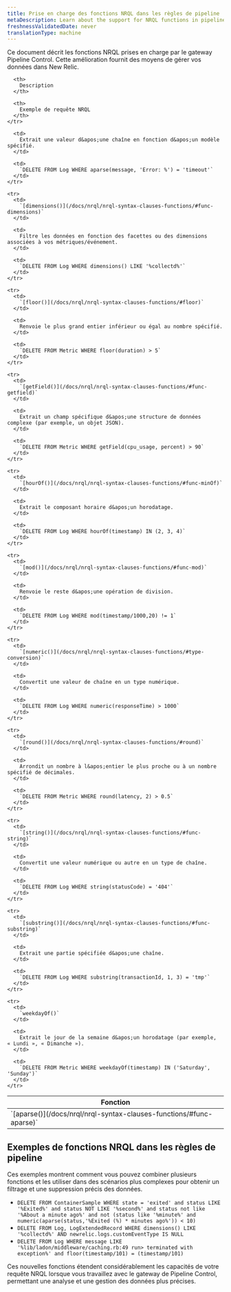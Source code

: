 ```yaml
---
title: Prise en charge des fonctions NRQL dans les règles de pipeline
metaDescription: Learn about the support for NRQL functions in pipeline rules and how to use them effectively.
freshnessValidatedDate: never
translationType: machine
---
```


Ce document décrit les fonctions NRQL prises en charge par le gateway Pipeline Control. Cette amélioration fournit des moyens de gérer vos données dans New Relic.

<table>
  <thead>
    <tr>
      <th>
        Fonction
      </th>

      <th>
        Description
      </th>

      <th>
        Exemple de requête NRQL
      </th>
    </tr>
  </thead>

  <tbody>
    <tr>
      <td>
        `[aparse()](/docs/nrql/nrql-syntax-clauses-functions/#func-aparse)`
      </td>

      <td>
        Extrait une valeur d&apos;une chaîne en fonction d&apos;un modèle spécifié.
      </td>

      <td>
        `DELETE FROM Log WHERE aparse(message, 'Error: %') = 'timeout'`
      </td>
    </tr>

    <tr>
      <td>
        `[dimensions()](/docs/nrql/nrql-syntax-clauses-functions/#func-dimensions)`
      </td>

      <td>
        Filtre les données en fonction des facettes ou des dimensions associées à vos métriques/événement.
      </td>

      <td>
        `DELETE FROM Log WHERE dimensions() LIKE '%collectd%'`
      </td>
    </tr>

    <tr>
      <td>
        `[floor()](/docs/nrql/nrql-syntax-clauses-functions/#floor)`
      </td>

      <td>
        Renvoie le plus grand entier inférieur ou égal au nombre spécifié.
      </td>

      <td>
        `DELETE FROM Metric WHERE floor(duration) > 5`
      </td>
    </tr>

    <tr>
      <td>
        `[getField()](/docs/nrql/nrql-syntax-clauses-functions/#func-getfield)`
      </td>

      <td>
        Extrait un champ spécifique d&apos;une structure de données complexe (par exemple, un objet JSON).
      </td>

      <td>
        `DELETE FROM Metric WHERE getField(cpu_usage, percent) > 90`
      </td>
    </tr>

    <tr>
      <td>
        `[hourOf()](/docs/nrql/nrql-syntax-clauses-functions/#func-minOf)`
      </td>

      <td>
        Extrait le composant horaire d&apos;un horodatage.
      </td>

      <td>
        `DELETE FROM Log WHERE hourOf(timestamp) IN (2, 3, 4)`
      </td>
    </tr>

    <tr>
      <td>
        `[mod()](/docs/nrql/nrql-syntax-clauses-functions/#func-mod)`
      </td>

      <td>
        Renvoie le reste d&apos;une opération de division.
      </td>

      <td>
        `DELETE FROM Log WHERE mod(timestamp/1000,20) != 1`
      </td>
    </tr>

    <tr>
      <td>
        `[numeric()](/docs/nrql/nrql-syntax-clauses-functions/#type-conversion)`
      </td>

      <td>
        Convertit une valeur de chaîne en un type numérique.
      </td>

      <td>
        `DELETE FROM Log WHERE numeric(responseTime) > 1000`
      </td>
    </tr>

    <tr>
      <td>
        `[round()](/docs/nrql/nrql-syntax-clauses-functions/#round)`
      </td>

      <td>
        Arrondit un nombre à l&apos;entier le plus proche ou à un nombre spécifié de décimales.
      </td>

      <td>
        `DELETE FROM Metric WHERE round(latency, 2) > 0.5`
      </td>
    </tr>

    <tr>
      <td>
        `[string()](/docs/nrql/nrql-syntax-clauses-functions/#func-string)`
      </td>

      <td>
        Convertit une valeur numérique ou autre en un type de chaîne.
      </td>

      <td>
        `DELETE FROM Log WHERE string(statusCode) = '404'`
      </td>
    </tr>

    <tr>
      <td>
        `[substring()](/docs/nrql/nrql-syntax-clauses-functions/#func-substring)`
      </td>

      <td>
        Extrait une partie spécifiée d&apos;une chaîne.
      </td>

      <td>
        `DELETE FROM Log WHERE substring(transactionId, 1, 3) = 'tmp'`
      </td>
    </tr>

    <tr>
      <td>
        `weekdayOf()`
      </td>

      <td>
        Extrait le jour de la semaine d&apos;un horodatage (par exemple, « Lundi », « Dimanche »).
      </td>

      <td>
        `DELETE FROM Metric WHERE weekdayOf(timestamp) IN ('Saturday', 'Sunday')`
      </td>
    </tr>
  </tbody>
</table>

## Exemples de fonctions NRQL dans les règles de pipeline

Ces exemples montrent comment vous pouvez combiner plusieurs fonctions et les utiliser dans des scénarios plus complexes pour obtenir un filtrage et une suppression précis des données.

* `DELETE FROM ContainerSample WHERE state = 'exited' and status LIKE '%Exited%' and status NOT LIKE '%second%' and status not like '%About a minute ago%' and not (status like '%minute%' and numeric(aparse(status,'%Exited (%) * minutes ago%')) < 10)`
* `DELETE FROM Log, LogExtendedRecord WHERE dimensions() LIKE '%collectd%' AND newrelic.logs.customEventType IS NULL`
* `DELETE FROM Log WHERE message LIKE '%lib/ladon/middleware/caching.rb:49 run> terminated with exception%' and floor(timestamp/101) = (timestamp/101)`

Ces nouvelles fonctions étendent considérablement les capacités de votre requête NRQL lorsque vous travaillez avec le gateway de Pipeline Control, permettant une analyse et une gestion des données plus précises.